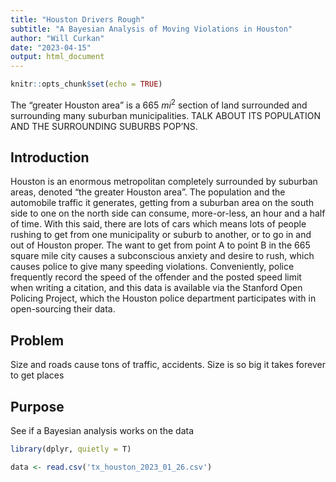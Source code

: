 ```yaml
---
title: "Houston Drivers Rough"
subtitle: "A Bayesian Analysis of Moving Violations in Houston"
author: "Will Curkan"
date: "2023-04-15"
output: html_document
---
```


```r
knitr::opts_chunk$set(echo = TRUE)
```

The "greater Houston area" is a 665 $mi^2$ section of land surrounded and surrounding many suburban municipalities. TALK ABOUT ITS POPULATION AND THE SURROUNDING SUBURBS POP'NS.

## Introduction


Houston is an enormous metropolitan completely surrounded by suburban areas, denoted "the greater Houston area". The population and the automobile traffic it generates, getting from a suburban area on the south side to one on the north side can consume, more-or-less, an hour and a half of time. With this said, there are lots of cars which means lots of people rushing to get from one municipality or suburb to another, or to go in and out of Houston proper. The want to get from point A to point B in the 665 square mile city causes a subconscious anxiety and desire to rush, which causes police to give many speeding violations. Conveniently, police frequently record the speed of the offender and the posted speed limit when writing a citation, and this data is available via the Stanford Open Policing Project, which the Houston police department participates with in open-sourcing their data.

## Problem

Size and roads cause tons of traffic, accidents. Size is so big it takes forever to get places

## Purpose

See if a Bayesian analysis works on the data

```r
library(dplyr, quietly = T)
```

```r
data <- read.csv('tx_houston_2023_01_26.csv')
```

